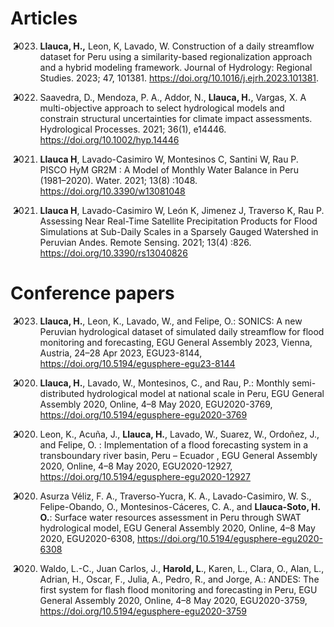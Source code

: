 # Articles

-   <div>

    2023. **Llauca, H.,** Leon, K, Lavado, W. Construction of a daily streamflow dataset for Peru using a similarity-based regionalization approach and a hybrid modeling framework. Journal of Hydrology: Regional Studies. 2023; 47, 101381. <https://doi.org/10.1016/j.ejrh.2023.101381>.

    </div>

-   <div>

    2022. Saavedra, D., Mendoza, P. A., Addor, N., **Llauca, H.**, Vargas, X. A multi-objective approach to select hydrological models and constrain structural uncertainties for climate impact assessments. Hydrological Processes. 2021; 36(1), e14446. <https://doi.org/10.1002/hyp.14446>

    </div>

-   <div>

    2021. **Llauca H**, Lavado-Casimiro W, Montesinos C, Santini W, Rau P. PISCO HyM GR2M : A Model of Monthly Water Balance in Peru (1981--2020). Water. 2021; 13(8) :1048. <https://doi.org/10.3390/w13081048>

    </div>

-   <div>

    2021. **Llauca H**, Lavado-Casimiro W, León K, Jimenez J, Traverso K, Rau P. Assessing Near Real-Time Satellite Precipitation Products for Flood Simulations at Sub-Daily Scales in a Sparsely Gauged Watershed in Peruvian Andes. Remote Sensing. 2021; 13(4) :826. <https://doi.org/10.3390/rs13040826>

    </div>

# Conference papers

-   <div>

    2023. **Llauca, H.**, Leon, K., Lavado, W., and Felipe, O.: SONICS: A new Peruvian hydrological dataset of simulated daily streamflow for flood monitoring and forecasting, EGU General Assembly 2023, Vienna, Austria, 24--28 Apr 2023, EGU23-8144, <https://doi.org/10.5194/egusphere-egu23-8144>

    </div>

-   <div>

    2020. <div>

          **Llauca, H.**, Lavado, W., Montesinos, C., and Rau, P.: Monthly semi-distributed hydrological model at national scale in Peru, EGU General Assembly 2020, Online, 4--8 May 2020, EGU2020-3769, <https://doi.org/10.5194/egusphere-egu2020-3769>

          </div>

    </div>

-   <div>

    2020. Leon, K., Acuña, J., **Llauca, H.**, Lavado, W., Suarez, W., Ordoñez, J., and Felipe, O. : Implementation of a flood forecasting system in a transboundary river basin, Peru -- Ecuador , EGU General Assembly 2020, Online, 4--8 May 2020, EGU2020-12927, <https://doi.org/10.5194/egusphere-egu2020-12927>

    </div>

-   <div>

    2020. Asurza Véliz, F. A., Traverso-Yucra, K. A., Lavado-Casimiro, W. S., Felipe-Obando, O., Montesinos-Cáceres, C. A., and **Llauca-Soto, H. O.**: Surface water resources assessment in Peru through SWAT hydrological model, EGU General Assembly 2020, Online, 4--8 May 2020, EGU2020-6308, <https://doi.org/10.5194/egusphere-egu2020-6308>

    </div>

-   <div>

    2020. Waldo, L.-C., Juan Carlos, J., **Harold, L**., Karen, L., Clara, O., Alan, L., Adrian, H., Oscar, F., Julia, A., Pedro, R., and Jorge, A.: ANDES: The first system for flash flood monitoring and forecasting in Peru, EGU General Assembly 2020, Online, 4--8 May 2020, EGU2020-3759, <https://doi.org/10.5194/egusphere-egu2020-3759>

    </div>
